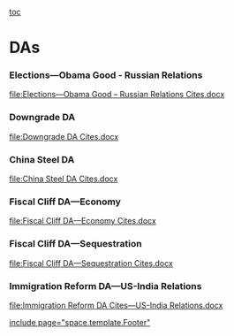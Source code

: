 [[toc]]
=DAs= 
===Elections—Obama Good - Russian Relations=== 
[[file:Elections—Obama Good – Russian Relations Cites.docx]]

===Downgrade DA=== 
[[file:Downgrade DA Cites.docx]]

===China Steel DA=== 
[[file:China Steel DA Cites.docx]]

===Fiscal Cliff DA—Economy=== 
[[file:Fiscal Cliff DA—Economy Cites.docx]]

===Fiscal Cliff DA—Sequestration=== 
[[file:Fiscal Cliff DA—Sequestration Cites.docx]]

===Immigration Reform DA—US-India Relations=== 
[[file:Immigration Reform DA Cites—US-India Relations.docx]]

[[include page="space.template.Footer"]]